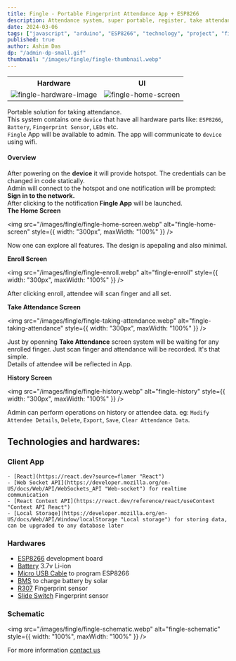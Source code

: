 ```yaml
---
title: Fingle - Portable Fingerprint Attendance App + ESP8266
description: Attendance system, super portable, register, take attendance, keep record, using wireless device that connects to your phone App.
date: 2024-03-06
tags: ["javascript", "arduino", "ESP8266", "technology", "project", "fingerprint", "attendance", "react", "c++", "app"]
published: true
author: Ashim Das
dp: "/admin-dp-small.gif"
thumbnail: "/images/fingle/fingle-thumbnail.webp"
---
```


<table>
    <tbody>
        <tr>
            <th>Hardware</th>
            <th>UI</th>
        </tr>
        <tr>
            <td>
                <img src="/images/fingle/fingle-hardware.webp" alt="fingle-hardware-image" style={{ width: "100%", borderRadius: "0.5rem" }} />
            </td>
            <td>
                <img src="/images/fingle/fingle-home-screen.webp" alt="fingle-home-screen" style={{ width: "70%", borderRadius: "0.5rem" }} />
            </td>
        </tr>
    </tbody>
</table>

Portable solution for taking attendance. \
This system contains one `device` that have all hardware parts like: `ESP8266`, `Battery`, `Fingerprint Sensor`, `LEDs` etc. \
`Fingle` App will be available to admin. The app will communicate to `device` using wifi.

#### Overview

After powering on the **device** it will provide hotspot. The credentials can be changed in code statically. \
Admin will connect to the hotspot and one notification will be prompted: **Sign in to the network.** \
After clicking to the notification **Fingle App** will be launched. \
**The Home Screen**

<img src="/images/fingle/fingle-home-screen.webp" alt="fingle-home-screen" style={{ width: "300px", maxWidth: "100%" }} />

Now one can explore all features. The design is apepaling and also minimal.

**Enroll Screen**

<img src="/images/fingle/fingle-enroll.webp" alt="fingle-enroll" style={{ width: "300px", maxWidth: "100%" }} />

After clicking enroll, attendee will scan finger and all set.

**Take Attendance Screen**

<img src="/images/fingle/fingle-taking-attendance.webp" alt="fingle-taking-attendance" style={{ width: "300px", maxWidth: "100%" }} />

Just by openning **Take Attendance** screen system will be waiting for any enrolled finger. Just scan finger and attendance will be recorded. It's that simple. \
Details of attendee will be reflected in App.

**History Screen**

<img src="/images/fingle/fingle-history.webp" alt="fingle-history" style={{ width: "300px", maxWidth: "100%" }} />

Admin can perform operations on history or attendee data. eg: `Modify Attendee Details`, `Delete`, `Export`, `Save`, `Clear Attendance Data`.

## Technologies and hardwares:

### Client App

    - [React](https://react.dev?source=flamer "React")
    - [Web Socket API](https://developer.mozilla.org/en-US/docs/Web/API/WebSockets_API "Web-socket") for realtime communication
    - [React Context API](https://react.dev/reference/react/useContext "Context API React")
    - [Local Storage](https://developer.mozilla.org/en-US/docs/Web/API/Window/localStorage "Local storage") for storing data, can be upgraded to any database later

### Hardwares

-   [ESP8266](https://robu.in/product/nodemcu-esp8266-v3-lua-ch340-wifi-dev-board/?gad_source=1 "Micro Controller") development board
-   [Battery](https://robu.in/product/lg-inr18650-m26-2600mah-lithium-ion-battery/ "Battery") 3.7v Li-ion
-   [Micro USB Cable](https://robu.in/product/50-cm-micro-usb-cable/ "Usb cable") to program ESP8266
-   [BMS](https://robu.in/product/2s-20a-18650-lithium-battery-protection-board/ "BMS") to charge battery by solar
-   [R307](https://www.amazon.in/Fingerprint-Reader-Optical-Attendance-Scanner/dp/B0CQC6Y2T7/ref=sr_1_8?dib=eyJ2IjoiMSJ9.HigXzPP-9mGEwLsm2-FqrEDwqz7OyoIbiEP1FRyfgFtpxne9G9VtuiVoFApyptM7U8mkFaXeFf2ha70Q6kYFHCTIgSAbp9TBjSeh0NwhJ3kH0Cg2RO-FxEMWWDFRau2Lk_VKWNt9XfjgHKXmyZbqZDeC5tuFCQJvy9ylWkN3Aqq-jFm8_w2Ypm0Em26AYnlesLxM3fTGq3XdFgz9BN3C7HqGamS5mWqVcoj0skX0CG93jpfjz4gm6KQfSl6I36ZggZqlGHG1mQuRcWie3LGfWjUQUdI9DKG88FTtdDeD09M.PoUtr8sH4eSIxltS9in4n6qooQ732eynqfiX_ts6Tkc&dib_tag=se&keywords=fingerprint+sensor&qid=1720184091&sr=8-8 "Fingerprint sensor") Fingerprint sensor
-   [Slide Switch](https://robu.in/product/4mm-spdt-1p2t-slide-switch-pack-of-10/?gad_source=1 "Fingerprint sensor") Fingerprint sensor

### Schematic

<img src="/images/fingle/fingle-schematic.webp" alt="fingle-schematic" style={{ width: "100%", maxWidth: "100%" }} />

For more information [contact us](https://github.com/45h1m)